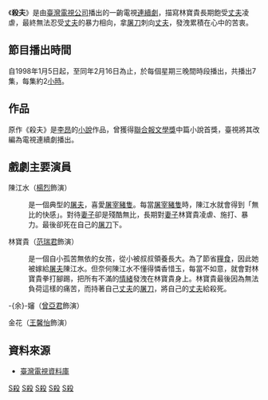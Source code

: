 {{Infobox television
| 名稱 = 殺夫
| 圖片 = 
| 圖說 = 殺夫
| 分類 = [[連續劇|連續劇]]
| 原創 = [[李昂_(作家)|李昂]]
| 演出 = [[楊烈|楊烈]]、[[范瑞君|范瑞君]]、[[曾亞君|曾亞君]]、[[王馨怡|王馨怡]]…等演員
| 國家 = {{Flagicon|Taiwan}} [[台灣|台灣]]
| 語言 = [[中文|中文]]
| 導演 = 歐陽昇
| 編劇 = 金士會、李怡芳
| 每集長 = 約二個[[小時|小時]]（含[[廣告|廣告]]）
| 頻道 = [[臺灣電視公司|臺灣電視公司]]
| 開始 = 1998年1月5日
| 結束 = 1998年2月16日
| 官方網站 = 
}}

《'''殺夫'''》是由[[臺灣電視公司|臺灣電視公司]]播出的一齣電視[[連續劇|連續劇]]，描寫林寶貴長期飽受[[丈夫|丈夫]]凌虐，最終無法忍受[[丈夫|丈夫]]的暴力相向，拿[[刀|屠刀]]刺向[[丈夫|丈夫]]，發洩累積在心中的苦衷。

== 節目播出時間 ==

自1998年1月5日起，至同年2月16日為止，於每個星期三晚間時段播出，共播出7集，每集約2[[小時|小時]]。

== 作品 ==
原作《殺夫》是[[李昂_(作家)|李昂]]的[[小說|小說]]作品，曾獲得[[聯合報文學獎|聯合報文學獎]]中篇小說首獎，臺視將其改編為電視連續劇播出。

== 戲劇主要演員 ==

; 陳江水（[[楊烈|楊烈]]飾演）

:是一個典型的[[屠夫|屠夫]]，喜愛[[屠宰|屠宰]][[豬|豬隻]]。每當[[屠宰|屠宰]][[豬|豬隻]]時，陳江水就會得到「無比的快感」。對待[[妻子|妻子]]卻是殘酷無比，長期對[[妻子|妻子]]林寶貴凌虐、施打、暴力。最後卻死在自己的[[刀|屠刀]]下。

; 林寶貴（[[范瑞君|范瑞君]]飾演）

:是一個自小孤苦無依的女孩，從小被叔叔領養長大。為了節省[[糧食|糧食]]，因此她被嫁給[[屠夫|屠夫]]陳江水。但奈何陳江水不懂得憐香惜玉，每當不如意，就會對林寶貴拳打腳踢，把所有不滿的[[情緒|情緒]]發洩在林寶貴身上。林寶貴最後因為無法負荷這樣的痛苦，而持著自己[[丈夫|丈夫]]的[[刀|屠刀]]，將自己的[[丈夫|丈夫]]給殺死。

;-{余}-嬸（[[曾亞君|曾亞君]]飾演）

;金花（[[王馨怡|王馨怡]]飾演）

== 資料來源 ==

*[http://tv.nccu.edu.tw/index.htm 臺灣電視資料庫] {{Wayback|url=http://tv.nccu.edu.tw/index.htm |date=20161118071215 }}

{{Taiwan-tv-stub}}

[[Category:台視電視劇|S殺]]
[[Category:2000年台灣電視劇集|S殺]]
[[Category:台灣小說改編電視劇|S殺]]
[[Category:家庭暴力題材電視劇|S殺]]
[[Category:台灣犯罪劇|S殺]]